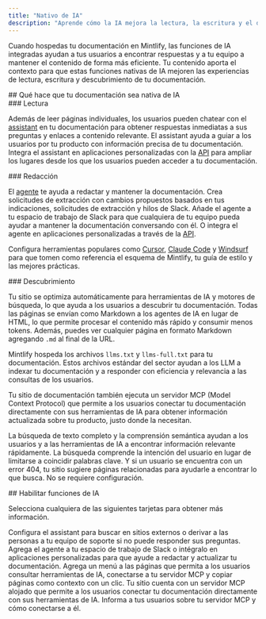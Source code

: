 ```yaml
---
title: "Nativo de IA"
description: "Aprende cómo la IA mejora la lectura, la escritura y el descubrimiento de tu documentación"
---
```


Cuando hospedas tu documentación en Mintlify, las funciones de IA integradas ayudan a tus usuarios a encontrar respuestas y a tu equipo a mantener el contenido de forma más eficiente. Tu contenido aporta el contexto para que estas funciones nativas de IA mejoren las experiencias de lectura, escritura y descubrimiento de tu documentación.

<div id="what-makes-your-documentation-ai-native">
  ## Qué hace que tu documentación sea nativa de IA
</div>

<div id="reading">
  ### Lectura
</div>

Además de leer páginas individuales, los usuarios pueden chatear con el [assistant](/es/ai/assistant) en tu documentación para obtener respuestas inmediatas a sus preguntas y enlaces a contenido relevante. El assistant ayuda a guiar a los usuarios por tu producto con información precisa de tu documentación. Integra el assistant en aplicaciones personalizadas con la [API](es/api-reference/assistant/create-assistant-message) para ampliar los lugares desde los que los usuarios pueden acceder a tu documentación.

<div id="writing">
  ### Redacción
</div>

El [agente](/es/ai/agent) te ayuda a redactar y mantener la documentación. Crea solicitudes de extracción con cambios propuestos basados en tus indicaciones, solicitudes de extracción y hilos de Slack. Añade el agente a tu espacio de trabajo de Slack para que cualquiera de tu equipo pueda ayudar a mantener la documentación conversando con él. O integra el agente en aplicaciones personalizadas a través de la [API](/es/api-reference/agent/create-agent-job).

Configura herramientas populares como [Cursor](/es/guides/cursor), [Claude Code](/es/guides/claude-code) y [Windsurf](/es/guides/windsurf) para que tomen como referencia el esquema de Mintlify, tu guía de estilo y las mejores prácticas.

<div id="discovering">
  ### Descubrimiento
</div>

Tu sitio se optimiza automáticamente para herramientas de IA y motores de búsqueda, lo que ayuda a los usuarios a descubrir tu documentación. Todas las páginas se envían como Markdown a los agentes de IA en lugar de HTML, lo que permite procesar el contenido más rápido y consumir menos tokens. Además, puedes ver cualquier página en formato Markdown agregando `.md` al final de la URL.

Mintlify hospeda los archivos `llms.txt` y `llms-full.txt` para tu documentación. Estos archivos estándar del sector ayudan a los LLM a indexar tu documentación y a responder con eficiencia y relevancia a las consultas de los usuarios.

Tu sitio de documentación también ejecuta un servidor MCP (Model Context Protocol) que permite a los usuarios conectar tu documentación directamente con sus herramientas de IA para obtener información actualizada sobre tu producto, justo donde la necesitan.

La búsqueda de texto completo y la comprensión semántica ayudan a los usuarios y a las herramientas de IA a encontrar información relevante rápidamente. La búsqueda comprende la intención del usuario en lugar de limitarse a coincidir palabras clave. Y si un usuario se encuentra con un error 404, tu sitio sugiere páginas relacionadas para ayudarle a encontrar lo que busca. No se requiere configuración.

<div id="enable-ai-features">
  ## Habilitar funciones de IA
</div>

Selecciona cualquiera de las siguientes tarjetas para obtener más información.

<CardGroup cols={2}>
  <Card title="Assistant" icon="bot-message-square" href="/es/ai/assistant">
    Configura el assistant para buscar en sitios externos o derivar a las personas a tu equipo de soporte si no puede responder sus preguntas.
  </Card>

  <Card title="Agent" icon="pen-line" href="/es/ai/agent">
    Agrega el agente a tu espacio de trabajo de Slack o intégralo en aplicaciones personalizadas para que ayude a redactar y actualizar tu documentación.
  </Card>

  <Card title="Contextual menu" icon="sparkles" href="/es/ai/contextual-menu">
    Agrega un menú a las páginas que permita a los usuarios consultar herramientas de IA, conectarse a tu servidor MCP y copiar páginas como contexto con un clic.
  </Card>

  <Card title="MCP integration" icon="plug" href="/es/ai/model-context-protocol">
    Tu sitio cuenta con un servidor MCP alojado que permite a los usuarios conectar tu documentación directamente con sus herramientas de IA. Informa a tus usuarios sobre tu servidor MCP y cómo conectarse a él.
  </Card>
</CardGroup>